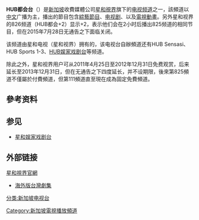 {{unreferenced|time=2019-06-28T12:14:27+00:00}}
{{頻道資訊
| 頻道名稱         = HUB都会台<br/>{{lang|en| HUB E City}}
| 頻道圖片檔案     = 
| 頻道圖片尺寸     = 
| 頻道圖片名稱     = 
| 所屬國家         = 
| 所屬國家或地區   = {{SIN}}
| 總部所在         = {{SIN}}
| 播放地區         = {{SIN}}
| 成立日期         = 
| 試播日期         = 
| 開播日期         = 2009年4月2日
| 停播日期         = 
| 頻道語言         = [[中文|中文]]
| 頻道呼號         = 
| 頻道類別         = [[娱乐|娱乐]]
| 視頻格式         = [[高清电视|16:9 高清]]
| 收視率           = 
| 收視率調查時間   = 
| 收視率資料來源   = 
| 頻道口號         = '''HUB都会台，娱乐无界限！'''
| 擁有者           = 星和视界
| 持股者           = 
| 前頻道名稱       = 
| 被取代名稱       = 
| 前頻道呼號       = 
| 被取代呼號       = 
| 集團同類頻道     = [[星和娛家戲劇台|星和娛家戲劇台]]
| 重播服務頻道     = 
| 頻道官方網站     = 
| 備註             = 
| 有線電視供應商01 = [[新加坡|新加坡]][[星和视界|星和视界]]
| 有線電視頻道數01 = 111/825频道（高清）
}}
'''HUB都会台'''（{{lang-en|''HUB E City''}}）是[[新加坡|新加坡]]收費媒體公司[[星和視界|星和視界]]旗下的[[电视频道|电视频道]]之一，該頻道以[[中文|中文]]广播为主，播出的節目包含[[綜藝節目|綜藝節目]]、[[电视剧|电视剧]]、以及[[電視動畫|電視動畫]]。另外星和视界的826频道（HUB都会+2）显示+2，表示他们会在2小时后播出825频道的相同节目，但在2015年7月28日无通告之下面临关闭。

该频道由星和电视（星和视界）拥有的，该电视台自辦頻道还有HUB Sensasi、HUB Sports 1-3、[[HUB娱家戏剧台|HUB娱家戏剧台]]等频道。

除此之外，星和视界用户可从2011年4月25日至2012年12月31日免费观赏，后来延长至2013年12月31日，但在无通告之下四度延长，并不设期限，後來第825頻道不僅屬於付費頻道，但第111頻道直至現在成為固定免費頻道。

==參考资料==
{{reflist}}

==参见==
*[[星和娱家戏剧台|星和娱家戏剧台]]

==外部链接==
[https://archive.is/20140208002540/http://www.starhubtvanywhere.com/   星和視界官網]
*[https://vocustaiwan.fandom.com/zh-tw/wiki/%E6%A8%A1%E6%9D%BF:%E6%B5%B7%E5%A4%96%E7%89%88%E5%8F%B0%E7%81%A3%E5%8A%87%E9%9B%86 海外版台灣劇集] {{Wayback|url=https://vocustaiwan.fandom.com/zh-tw/wiki/%E6%A8%A1%E6%9D%BF:%E6%B5%B7%E5%A4%96%E7%89%88%E5%8F%B0%E7%81%A3%E5%8A%87%E9%9B%86 |date=20220110133341 }}

{{新加坡電視台}}
{{電視廣播有限公司頻道}}
[[分类:新加坡电视台|分类:新加坡电视台]]
[[Category:新加坡電視播放頻道|Category:新加坡電視播放頻道]]
